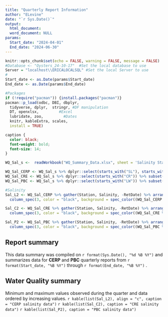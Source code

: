 ```yaml
---
title: "Quarterly Report Information"
author: "ELevine"
date: "`r Sys.Date()`"
output: 
  html_document:
  word_document: NULL
params:
  Start_date: "2024-04-01"
  End_date: "2024-06-30"
---
```


```r
knitr::opts_chunk$set(echo = FALSE, warning = FALSE, message = FALSE)
#Database <- "Oysters_24-10-17"  #Set the local database to use
Server = "localhost\\ERICALOCALSQL" #Set the local Server to use
#
Start_date <- as.Date(params$Start_date)
End_date <- as.Date(params$End_date)

#Packages
if (!require("pacman")) {install.packages("pacman")}
pacman::p_load(odbc, DBI, dbplyr,
  tidyverse, dplyr,  stringr, #DF manipulation
  DT, openxlsx,         #Excel
  lubridate, zoo,         #Dates
  knitr, kableExtra, scales,
  install = TRUE)
```

```css
caption {
  color: black;
  font-weight: bold;
  font-size: 14;
} 
```

```r
WQ_Sal_s <-  readWorkbook("WQ_Summary_Data.xlsx", sheet = 'Salinity Station', detectDates = TRUE, check.names = TRUE)

```

```r
WQ_Sal_CERP <- WQ_Sal_s %>% dplyr::select(starts_with("SL"), starts_with("LX")) %>% subset(SL.C_RetDate_Sal > Start_date & SL.C_RetDate_Sal < End_date) %>% rename(RetDate = SL.C_RetDate_Sal) %>% dplyr::select(-SL.N_RetDate_Sal, -SL.S_RetDate_Sal, -LX.N_RetDate_Sal, -LX.S_RetDate_Sal) %>% mutate(RetDate = as.yearmon(RetDate))
WQ_Sal_CRE <- WQ_Sal_s %>% dplyr::select(starts_with("CR")) %>% subset(CR.E_RetDate_Sal > Start_date & CR.E_RetDate_Sal < End_date)  %>% rename(RetDate = CR.E_RetDate_Sal) %>% dplyr::select(-CR.W_RetDate_Sal)
WQ_Sal_PBC <- WQ_Sal_s %>% dplyr::select(starts_with("LW")) %>% subset(LW.L_RetDate_Sal > Start_date & LW.L_RetDate_Sal < End_date) %>% rename(RetDate = LW.L_RetDate_Sal) %>% dplyr::select(-LW.R_RetDate_Sal)
```

```r
#Salinity
Sal_L2 <- WQ_Sal_CERP %>% gather(Station, Salinity, -RetDate) %>% arrange(Salinity) %>% kbl() %>% kable_paper() %>%
  column_spec(3, color = "black", background = spec_color((WQ_Sal_CERP %>% gather(Station, Salinity, -RetDate) %>% arrange(Salinity))$Salinity[1:nrow(WQ_Sal_CERP %>% gather(Station, Salinity, -RetDate) %>% arrange(Salinity))], begin = 0.35, end = 1, option = "F")) %>% column_spec(1:3, width_min = '2in')

Sal_C2 <- WQ_Sal_CRE %>% gather(Station, Salinity, -RetDate) %>% arrange(Salinity) %>% kbl() %>% kable_paper() %>%
  column_spec(3, color = "black", background = spec_color((WQ_Sal_CRE %>% gather(Station, Salinity, -RetDate) %>% arrange(Salinity))$Salinity[1:nrow(WQ_Sal_CRE %>% gather(Station, Salinity, -RetDate) %>% arrange(Salinity))], begin = 0.35, end = 1, option = "F")) 

Sal_P2 <- WQ_Sal_PBC %>% gather(Station, Salinity, -RetDate) %>% arrange(Salinity) %>% kbl() %>% kable_paper() %>%
  column_spec(3, color = "black", background = spec_color((WQ_Sal_PBC %>% gather(Station, Salinity, -RetDate) %>% arrange(Salinity))$Salinity[1:nrow(WQ_Sal_PBC %>% gather(Station, Salinity, -RetDate) %>% arrange(Salinity))], begin = 0.35, end = 1, option = "F"))

```
## Report summary
This data summary was compiled on `r format(Sys.Date(), "%d %B %Y")` and summarizes data for **CERP** and **PBC** quarterly reports from `r format(Start_date, "%B %Y")` through `r format(End_date, "%B %Y")` .\

## Water Quality summary
Minimum and maximum values observed during the quarter and data ordered by increasing values.
`r kable(list(Sal_L2), align = "c", caption = "CERP salinity data")`
`r kable(list(Sal_C2), caption = "CRE salinity data")`
`r kable(list(Sal_P2), caption = "PBC salinity data")`